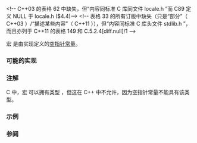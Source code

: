 {{title|NULL}}
{{cpp/types/navbar}}
{{dcl begin}}
{{dcl header|clocale}}&lt;!-- C++03 的表格 62 中缺失，但“内容同标准 C 库同文件 locale.h ”而 C89 定义 NULL 于 locale.h ($4.4)--&gt;
{{dcl header|cstddef}}
{{dcl header|cstdio}}
{{dcl header|cstdlib}}&lt;!-- 表格 33 的所有订版中缺失（只是“部分”（ C++03 ）/“描述某些内容”（ C++11 ）），但“内容同标准 C 库头文件 stdlib.h ”，而且亦列于 C++11 的表格 149 和 C.5.2.4[diff.null]/1 --&gt;
{{dcl header|cstring}}
{{dcl header|ctime}}
{{dcl header|cwchar}}
{{dcl|
#define NULL /* 由实现定义 */
}}
{{dcl end}}

宏 {{tt|NULL}} 是由实现定义的[[cpp/language/pointer#空指针|空指针常量]]。

===可能的实现===
{{eq fun|
#define NULL 0
// C++11 起
#define NULL nullptr
}}

===注解===
C 中，宏 {{tt|NULL}} 可以拥有类型 {{c/core|void*}}，但这在 C++ 中不允许，因为空指针常量不能具有该类型。

===示例===
{{example
|code=
#include &lt;cstddef&gt;
#include &lt;iostream&gt;
#include &lt;type_traits&gt;
#include &lt;typeinfo&gt;

class S;

int main()
{
    int* p = NULL;
    int* p2 = static_cast&lt;std::nullptr_t&gt;(NULL);
    void(*f)(int) = NULL;
    int S::*mp = NULL;
    void(S::*mfp)(int) = NULL;
    auto nullvar = NULL; // 以 gcc/clang 编译时可能会触发警告
    
    std::cout &lt;&lt; "nullvar 的类型是 " &lt;&lt; typeid(nullvar).name() &lt;&lt; '\n';
    
    if constexpr(std::is_same_v&lt;decltype(NULL), std::nullptr_t&gt;)
        std::cout &lt;&lt; "NULL 以 std::nullptr_t 类型实现\n";
    else
        std::cout &lt;&lt; "NULL 以整数类型实现\n";

    [](...){}(p, p2, f, mp, mfp); // &lt; 抑制“未使用变量”警告
}
|p=true
|output=
nullvar 的类型是 long
NULL 以整数类型实现
}}

===参阅===
{{dsc begin}}
{{dsc inc|cpp/language/dsc nullptr}}
{{dsc inc|cpp/types/dsc nullptr_t}}
{{dsc see c|c/types/NULL}}
{{dsc end}}

{{langlinks|de|en|es|fr|it|ja|pt|ru}}